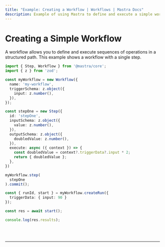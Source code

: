 ```yaml
---
title: "Example: Creating a Workflow | Workflows | Mastra Docs"
description: Example of using Mastra to define and execute a simple workflow with a single step.
---
```



# Creating a Simple Workflow

A workflow allows you to define and execute sequences of operations in a structured path. This example shows a workflow with a single step.

```ts showLineNumbers copy
import { Step, Workflow } from '@mastra/core';
import { z } from 'zod';

const myWorkflow = new Workflow({
  name: 'my-workflow',
  triggerSchema: z.object({
    input: z.number(),
  }),
});

const stepOne = new Step({
  id: 'stepOne',
  inputSchema: z.object({
    value: z.number(),
  }),
  outputSchema: z.object({
    doubledValue: z.number(),
  }),
  execute: async ({ context }) => {
    const doubledValue = context?.triggerData?.input * 2;
    return { doubledValue };
  },
})

myWorkflow.step(
  stepOne
).commit();

const { runId, start } = myWorkflow.createRun({
  triggerData: { input: 90 }
});

const res = await start();

console.log(res.results);
```

<br />
<br />
<hr className="dark:border-[#404040] border-gray-300" />
<br />
<br />
<GithubLink link={'https://github.com/mastra-ai/mastra/blob/main/examples/basics/workflows/create-workflow'} />

